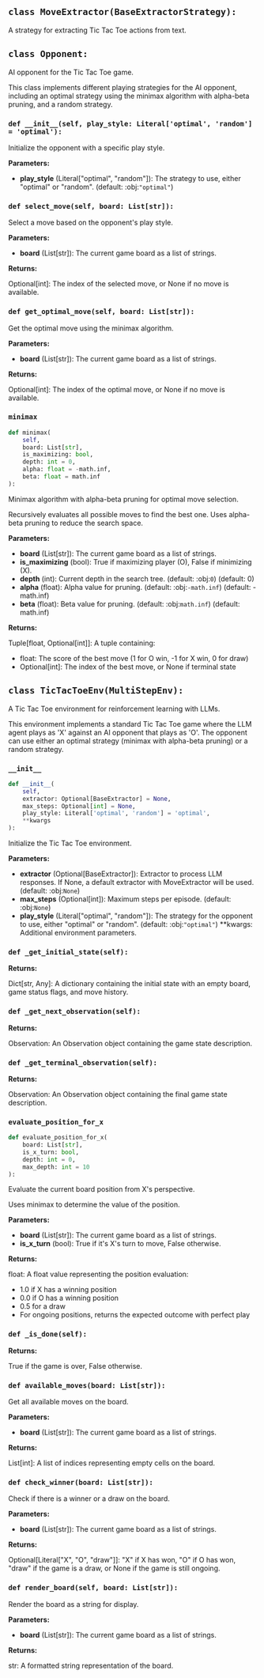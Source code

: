 <a id="camel.environments.tic_tac_toe"></a>

<a id="camel.environments.tic_tac_toe.MoveExtractor"></a>

## `class MoveExtractor(BaseExtractorStrategy):`

A strategy for extracting Tic Tac Toe actions from text.

<a id="camel.environments.tic_tac_toe.Opponent"></a>

## `class Opponent:`

AI opponent for the Tic Tac Toe game.

This class implements different playing strategies for the AI opponent,
including an optimal strategy using the minimax algorithm with alpha-beta
pruning, and a random strategy.

<a id="camel.environments.tic_tac_toe.Opponent.__init__"></a>

### `def __init__(self, play_style: Literal['optimal', 'random'] = 'optimal'):`

Initialize the opponent with a specific play style.

**Parameters:**

- **play_style** (Literal["optimal", "random"]): The strategy to use, either "optimal" or "random". (default: :obj:`"optimal"`)

<a id="camel.environments.tic_tac_toe.Opponent.select_move"></a>

### `def select_move(self, board: List[str]):`

Select a move based on the opponent's play style.

**Parameters:**

- **board** (List[str]): The current game board as a list of strings.

**Returns:**

  Optional[int]: The index of the selected move, or None if no move
is available.

<a id="camel.environments.tic_tac_toe.Opponent.get_optimal_move"></a>

### `def get_optimal_move(self, board: List[str]):`

Get the optimal move using the minimax algorithm.

**Parameters:**

- **board** (List[str]): The current game board as a list of strings.

**Returns:**

  Optional[int]: The index of the optimal move, or None if no move
is available.

<a id="camel.environments.tic_tac_toe.Opponent.minimax"></a>

### `minimax`

```python
def minimax(
    self,
    board: List[str],
    is_maximizing: bool,
    depth: int = 0,
    alpha: float = -math.inf,
    beta: float = math.inf
):
```

Minimax algorithm with alpha-beta pruning for optimal move
selection.

Recursively evaluates all possible moves to find the best one.
Uses alpha-beta pruning to reduce the search space.

**Parameters:**

- **board** (List[str]): The current game board as a list of strings.
- **is_maximizing** (bool): True if maximizing player (O), False if minimizing (X).
- **depth** (int): Current depth in the search tree. (default: :obj:`0`) (default: 0)
- **alpha** (float): Alpha value for pruning. (default: :obj:`-math.inf`) (default: -math.inf)
- **beta** (float): Beta value for pruning. (default: :obj:`math.inf`) (default: math.inf)

**Returns:**

  Tuple[float, Optional[int]]: A tuple containing:
- float: The score of the best move (1 for O win, -1 for X
win, 0 for draw)
- Optional[int]: The index of the best move, or None if
terminal state

<a id="camel.environments.tic_tac_toe.TicTacToeEnv"></a>

## `class TicTacToeEnv(MultiStepEnv):`

A Tic Tac Toe environment for reinforcement learning with LLMs.

This environment implements a standard Tic Tac Toe game where the LLM agent
plays as 'X' against an AI opponent that plays as 'O'. The opponent can use
either an optimal strategy (minimax with alpha-beta pruning) or a random
strategy.

<a id="camel.environments.tic_tac_toe.TicTacToeEnv.__init__"></a>

### `__init__`

```python
def __init__(
    self,
    extractor: Optional[BaseExtractor] = None,
    max_steps: Optional[int] = None,
    play_style: Literal['optimal', 'random'] = 'optimal',
    **kwargs
):
```

Initialize the Tic Tac Toe environment.

**Parameters:**

- **extractor** (Optional[BaseExtractor]): Extractor to process LLM responses. If None, a default extractor with MoveExtractor will be used. (default: :obj:`None`)
- **max_steps** (Optional[int]): Maximum steps per episode. (default: :obj:`None`)
- **play_style** (Literal["optimal", "random"]): The strategy for the opponent to use, either "optimal" or "random". (default: :obj:`"optimal"`) **kwargs: Additional environment parameters.

<a id="camel.environments.tic_tac_toe.TicTacToeEnv._get_initial_state"></a>

### `def _get_initial_state(self):`

**Returns:**

  Dict[str, Any]: A dictionary containing the initial state with an
empty board, game status flags, and move history.

<a id="camel.environments.tic_tac_toe.TicTacToeEnv._get_next_observation"></a>

### `def _get_next_observation(self):`

**Returns:**

  Observation: An Observation object containing the game state
description.

<a id="camel.environments.tic_tac_toe.TicTacToeEnv._get_terminal_observation"></a>

### `def _get_terminal_observation(self):`

**Returns:**

  Observation: An Observation object containing the final game state
description.

<a id="camel.environments.tic_tac_toe.TicTacToeEnv.evaluate_position_for_x"></a>

### `evaluate_position_for_x`

```python
def evaluate_position_for_x(
    board: List[str],
    is_x_turn: bool,
    depth: int = 0,
    max_depth: int = 10
):
```

Evaluate the current board position from X's perspective.

Uses minimax to determine the value of the position.

**Parameters:**

- **board** (List[str]): The current game board as a list of strings.
- **is_x_turn** (bool): True if it's X's turn to move, False otherwise.

**Returns:**

  float: A float value representing the position evaluation:
- 1.0 if X has a winning position
- 0.0 if O has a winning position
- 0.5 for a draw
- For ongoing positions, returns the expected outcome with
perfect play

<a id="camel.environments.tic_tac_toe.TicTacToeEnv._is_done"></a>

### `def _is_done(self):`

**Returns:**

  True if the game is over, False otherwise.

<a id="camel.environments.tic_tac_toe.TicTacToeEnv.available_moves"></a>

### `def available_moves(board: List[str]):`

Get all available moves on the board.

**Parameters:**

- **board** (List[str]): The current game board as a list of strings.

**Returns:**

  List[int]: A list of indices representing empty cells on the board.

<a id="camel.environments.tic_tac_toe.TicTacToeEnv.check_winner"></a>

### `def check_winner(board: List[str]):`

Check if there is a winner or a draw on the board.

**Parameters:**

- **board** (List[str]): The current game board as a list of strings.

**Returns:**

  Optional[Literal["X", "O", "draw"]]: "X" if X has won, "O" if O
has won, "draw" if the game is a draw, or None if the game is
still ongoing.

<a id="camel.environments.tic_tac_toe.TicTacToeEnv.render_board"></a>

### `def render_board(self, board: List[str]):`

Render the board as a string for display.

**Parameters:**

- **board** (List[str]): The current game board as a list of strings.

**Returns:**

  str: A formatted string representation of the board.
